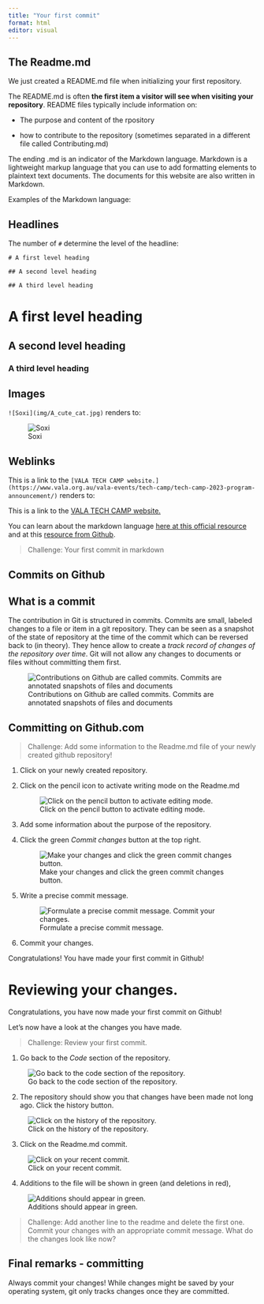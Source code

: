 ```yaml
---
title: "Your first commit"
format: html
editor: visual
---
```


## The Readme.md

We just created a README.md file when initializing your first repository.

The README.md is often **the first item a visitor will see when visiting your repository**. README files typically include information on:

-   The purpose and content of the rpository

-   how to contribute to the repository (sometimes separated in a different file called Contributing.md)

The ending .md is an indicator of the Markdown language. Markdown is a lightweight markup language that you can use to add formatting elements to plaintext text documents. The documents for this website are also written in Markdown.

Examples of the Markdown language:

## Headlines

The number of `#` determine the level of the headline:

    # A first level heading

    ## A second level heading

    ## A third level heading

# A first level heading

## A second level heading

### A third level heading

## Images

`![Soxi](img/A_cute_cat.jpg)` renders to:

![Soxi](img/A_cute_cat.jpg)

## Weblinks

This is a link to the `[VALA TECH CAMP website.](https://www.vala.org.au/vala-events/tech-camp/tech-camp-2023-program-announcement/)` renders to:

This is a link to the [VALA TECH CAMP website.](https://www.vala.org.au/vala-events/tech-camp/tech-camp-2023-program-announcement/)

You can learn about the markdown language [here at this official resource](https://www.markdownguide.org/getting-started/) and at this [resource from Github](https://docs.github.com/en/get-started/writing-on-github/getting-started-with-writing-and-formatting-on-github/basic-writing-and-formatting-syntax).

> Challenge: Your first commit in markdown

## Commits on Github

## What is a commit

The contribution in Git is structured in commits. Commits are small, labeled changes to a file or item in a git repository. They can be seen as a snapshot of the state of repository at the time of the commit which can be reversed back to (in theory). They hence allow to create a *track record of changes of the repository over time*. Git will not allow any changes to documents or files without committing them first.

![Contributions on Github are called commits. Commits are annotated snapshots of files and documents](img/commits.png)

## Committing on Github.com

> Challenge: Add some information to the Readme.md file of your newly created github repository!

1.  Click on your newly created repository.

2.  Click on the pencil icon to activate writing mode on the Readme.md

    ![Click on the pencil button to activate editing mode.](images/Commit1.png){alt="Click on the pencil button to activate editing mode."}

3.  Add some information about the purpose of the repository.

4.  Click the green *Commit changes* button at the top right.

    ![Make your changes and click the green commit changes button.](images/Commit2.png){alt="Make your changes and click the green commit changes button."}

5.  Write a precise commit message.

    ![Formulate a precise commit message.](images/Commit3png-01.png){alt="Formulate a precise commit message. Commit your changes."}

6.  Commit your changes.

Congratulations! You have made your first commit in Github!

# Reviewing your changes.

Congratulations, you have now made your first commit on Github!

Let's now have a look at the changes you have made.

> Challenge: Review your first commit.

1.  Go back to the *Code* section of the repository.

![Go back to the code section of the repository.](images/Commit4.png)

2.  The repository should show you that changes have been made not long ago. Click the history button.

![Click on the history of the repository.](images/Commit5.png)

3.  Click on the Readme.md commit.

![Click on your recent commit.](images/Commit6.png)

4.  Additions to the file will be shown in green (and deletions in red),

![Additions should appear in green.](images/Commit7.png)

> Challenge: Add another line to the readme and delete the first one. Commit your changes with an appropriate commit message. What do the changes look like now?

## Final remarks - committing

Always commit your changes! While changes might be saved by your operating system, git only tracks changes once they are committed.
